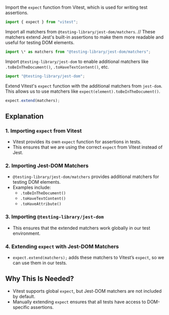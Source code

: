 Import the `expect` function from Vitest, which is used for writing test assertions.

```javascript 
import { expect } from "vitest";
````
Import all matchers from `@testing-library/jest-dom/matchers`.
// These matchers extend Jest's built-in assertions to make them more readable and useful for testing DOM elements.
```javascript 
import \* as matchers from "@testing-library/jest-dom/matchers";
````

Import `@testing-library/jest-dom` to enable additional matchers like `.toBeInTheDocument()`, `.toHaveTextContent()`, etc.
```javascript 
import "@testing-library/jest-dom";
````

Extend Vitest's `expect` function with the additional matchers from `jest-dom`.
This allows us to use matchers like `expect(element).toBeInTheDocument()`.
```javascript 
expect.extend(matchers);
````


## Explanation

### 1. **Importing `expect` from Vitest**
- Vitest provides its own `expect` function for assertions in tests.
- This ensures that we are using the correct `expect` from Vitest instead of Jest.

### 2. **Importing Jest-DOM Matchers**
- `@testing-library/jest-dom/matchers` provides additional matchers for testing DOM elements.
- Examples include:
  - `.toBeInTheDocument()`
  - `.toHaveTextContent()`
  - `.toHaveAttribute()`

### 3. **Importing `@testing-library/jest-dom`**
- This ensures that the extended matchers work globally in our test environment.

### 4. **Extending `expect` with Jest-DOM Matchers**
- `expect.extend(matchers);` adds these matchers to Vitest’s `expect`, so we can use them in our tests.

## **Why This Is Needed?**
- Vitest supports global `expect`, but Jest-DOM matchers are not included by default.
- Manually extending `expect` ensures that all tests have access to DOM-specific assertions.

